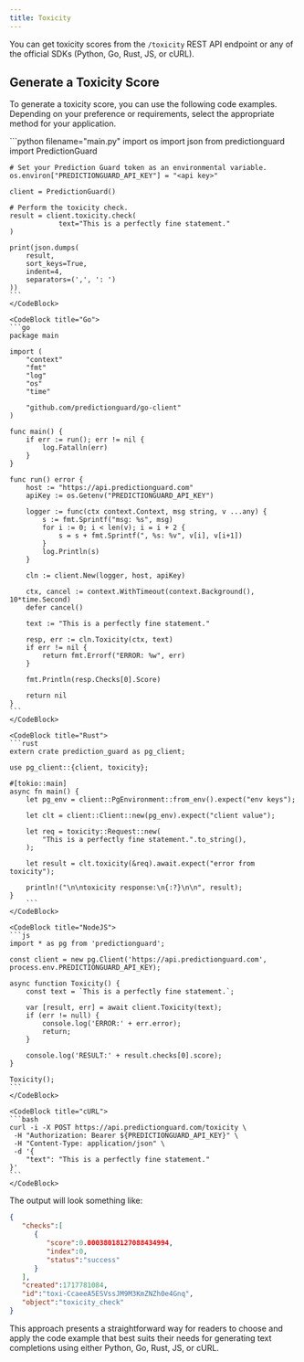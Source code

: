 ```yaml
---
title: Toxicity
---
```


You can get toxicity scores from the `/toxicity` REST API endpoint or any of the
official SDKs (Python, Go, Rust, JS, or cURL).

## Generate a Toxicity Score

To generate a toxicity score, you can use the following code examples. Depending
on your preference or requirements, select the appropriate method for your application.

<CodeBlocks>
    <CodeBlock title="Python">
    ```python filename="main.py"
    import os
    import json
    from predictionguard import PredictionGuard

    # Set your Prediction Guard token as an environmental variable.
    os.environ["PREDICTIONGUARD_API_KEY"] = "<api key>"
    
    client = PredictionGuard()

    # Perform the toxicity check.
    result = client.toxicity.check(
        		text="This is a perfectly fine statement."
    )

    print(json.dumps(
        result,
        sort_keys=True,
        indent=4,
        separators=(',', ': ')
    ))
    ```
    </CodeBlock>

    <CodeBlock title="Go">
    ```go
    package main

    import (
        "context"
        "fmt"
        "log"
        "os"
        "time"

        "github.com/predictionguard/go-client"
    )

    func main() {
        if err := run(); err != nil {
            log.Fatalln(err)
        }
    }

    func run() error {
        host := "https://api.predictionguard.com"
        apiKey := os.Getenv("PREDICTIONGUARD_API_KEY")

        logger := func(ctx context.Context, msg string, v ...any) {
            s := fmt.Sprintf("msg: %s", msg)
            for i := 0; i < len(v); i = i + 2 {
                s = s + fmt.Sprintf(", %s: %v", v[i], v[i+1])
            }
            log.Println(s)
        }

        cln := client.New(logger, host, apiKey)

        ctx, cancel := context.WithTimeout(context.Background(), 10*time.Second)
        defer cancel()

        text := "This is a perfectly fine statement."

        resp, err := cln.Toxicity(ctx, text)
        if err != nil {
            return fmt.Errorf("ERROR: %w", err)
        }

        fmt.Println(resp.Checks[0].Score)

        return nil
    }
    ```
    </CodeBlock>

    <CodeBlock title="Rust">
    ```rust
    extern crate prediction_guard as pg_client;

    use pg_client::{client, toxicity};

    #[tokio::main]
    async fn main() {
        let pg_env = client::PgEnvironment::from_env().expect("env keys");

        let clt = client::Client::new(pg_env).expect("client value");

        let req = toxicity::Request::new(
            "This is a perfectly fine statement.".to_string(),
        );

        let result = clt.toxicity(&req).await.expect("error from toxicity");

        println!("\n\ntoxicity response:\n{:?}\n\n", result);
    }
        ```
    </CodeBlock>

    <CodeBlock title="NodeJS">
    ```js
    import * as pg from 'predictionguard';

    const client = new pg.Client('https://api.predictionguard.com', process.env.PREDICTIONGUARD_API_KEY);

    async function Toxicity() {
        const text = `This is a perfectly fine statement.`;

        var [result, err] = await client.Toxicity(text);
        if (err != null) {
            console.log('ERROR:' + err.error);
            return;
        }

        console.log('RESULT:' + result.checks[0].score);
    }

    Toxicity();
    ```
    </CodeBlock>

    <CodeBlock title="cURL">
    ```bash
    curl -i -X POST https://api.predictionguard.com/toxicity \
     -H "Authorization: Bearer ${PREDICTIONGUARD_API_KEY}" \
     -H "Content-Type: application/json" \
     -d '{
		"text": "This is a perfectly fine statement."
	}'
    ```
    </CodeBlock>
</CodeBlocks>

The output will look something like:

```json
{
   "checks":[
      {
         "score":0.00038018127088434994,
         "index":0,
         "status":"success"
      }
   ],
   "created":1717781084,
   "id":"toxi-CcaeeA5ESVssJM9M3KmZNZh0e4Gnq",
   "object":"toxicity_check"
}
```

This approach presents a straightforward way for readers to choose and apply the
code example that best suits their needs for generating text completions using
either Python, Go, Rust, JS, or cURL.
